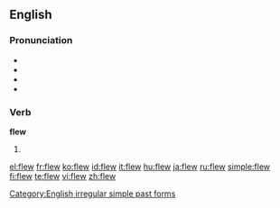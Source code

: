 ==English==

===Pronunciation===
* {{audio|en-us-flew.ogg|Audio (US)}}
* {{IPA|/flʊə/}}
* {{rhymes|uː}}
* {{homophones|flu|flue}}

===Verb===
'''flew'''

# {{simple past of|[[fly]]}}

[[Category:English irregular simple past forms]]

[[el:flew]]
[[fr:flew]]
[[ko:flew]]
[[id:flew]]
[[it:flew]]
[[hu:flew]]
[[ja:flew]]
[[ru:flew]]
[[simple:flew]]
[[fi:flew]]
[[te:flew]]
[[vi:flew]]
[[zh:flew]]